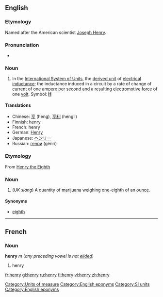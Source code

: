 ==English==
===Etymology===
{{wikipediapar|Henry (inductance)}}
Named after the American scientist [[w:Joseph Henry|Joseph Henry]].

===Pronunciation===
*{{audio|en-us-henry.ogg|Audio (US)}}

===Noun===
{{en-noun|pl=henries|pl2=henrys}}

#In the [[International System of Units]], the [[derived unit]] of [[electrical inductance]]; the inductance induced in a circuit by a rate of change of [[current]] of one [[ampere]] per [[second]] and a resulting [[electromotive force]] of one [[volt]].  Symbol: '''[[H]]'''

[[Category:Units of measure]]
[[Category:English eponyms]]
[[Category:SI units]]

====Translations====
*Chinese: [[亨]] (heng), [[亨利]] (hengli)
*Finnish: henry
*French: henry {{m}}
*German: [[Henry]] {{n}}
*Japanese: [[ヘンリー]]
*Russian: [[генри]] (génri)

===Etymology===
From [[w:Henry VIII|Henry the Eighth]]

===Noun===
{{en-noun|henr|ies}}

#(''UK slang'') A quantity of [[marijuana]] weighing one-eighth of an [[ounce]].

====Synonyms====
*[[eighth]]

----

==French==
===Noun===
'''henry''' ''m'' (''any preceding vowel is not [[elide]]d'')

#henry

[[Category:English eponyms]]

[[fr:henry]]
[[gl:henry]]
[[ru:henry]]
[[fi:henry]]
[[vi:henry]]
[[zh:henry]]
